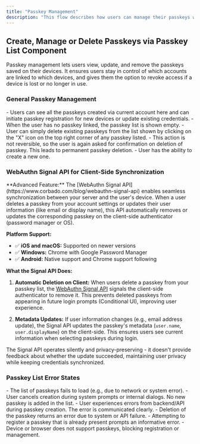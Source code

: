 ```yaml
---
title: "Passkey Management"
description: "This flow describes how users can manage their passkeys within the profile section of their account. Passkey management allows users to register, delete, and troubleshoot passkeys directly from their account's security settings in native apps. "
---
```



## Create, Manage or Delete Passkeys via Passkey List Component

Passkey management lets users view, update, and remove the passkeys saved on their devices. It ensures users stay in control of which accounts are linked to which devices, and gives them the option to revoke access if a device is lost or no longer in use.

### General Passkey Management

<Tabs>
<Tab title="iOS">
    <ToolingFrame 
        imageURL="/images/authentication-flow/native-app/general-passkey-management-ios-native.png"
        caption="Native: iOS passkey management flow"
        imageName="general-passkey-management-ios-native.png"
    />
</Tab>

  <Tab title="Android">
    <ToolingFrame 
        imageURL="/images/authentication-flow/native-app/general-passkey-management-android-native.png"
        caption="Native: Android passkey management flow"
        imageName="general-passkey-management-android-native.png"
    />
  </Tab>
</Tabs>

<Steps>
    <Step title="General Passkey Settings in Profile Section">
        - Users can see all the passkeys created via current account here and
        can initiate passkey registration for new devices or update existing
        credentials.
    </Step>
    <Step title="When No Passkey is Created for the User Account">
        - When the user has no passkey linked, the passkey list is shown empty.
    </Step>
    <Step title="Passkey Delete Modal">
        - User can simply delete existing passkeys from the list shown by
        clicking on the "X" icon on the top right corner of any passkey listed.
        - This action is not reversible, so the user is again asked for
        confirmation on deletion of passkey. This leads to permanent passkey
        deletion. - User has the ability to create a new one.
    </Step>
</Steps>

### WebAuthn Signal API for Client-Side Synchronization

<Info>
    **Advanced Feature:** The [WebAuthn Signal API](https://www.corbado.com/blog/webauthn-signal-api) enables seamless synchronization between your server and the user's device. When a user deletes a passkey from your account settings or updates their user information (like email or display name), this API automatically removes or updates the corresponding passkey on the client-side authenticator (password manager or OS).
</Info>

**Platform Support:**
- ✅ **iOS and macOS:** Supported on newer versions
- ✅ **Windows:** Chrome with Google Password Manager
- ✅ **Android:** Native support and Chrome support following

**What the Signal API Does:**

1. **Automatic Deletion on Client:** When users delete a passkey from your passkey list, the [WebAuthn Signal API](https://www.corbado.com/blog/webauthn-signal-api) signals the client-side authenticator to remove it. This prevents deleted passkeys from appearing in future login prompts (Conditional UI), improving user experience.

2. **Metadata Updates:** If user information changes (e.g., email address update), the Signal API updates the passkey's metadata (`user.name`, `user.displayName`) on the client-side. This ensures users see current information when selecting passkeys during login.

<Tip>
    The Signal API operates silently and privacy-preserving - it doesn't provide feedback about whether the update succeeded, maintaining user privacy while keeping credentials synchronized.
</Tip>

### Passkey List Error States

<Tabs>
<Tab title="iOS">
    <ToolingFrame 
        imageURL="/images/authentication-flow/native-app/passkey-list-errors-ios-native.png"
        caption="Native: iOS passkey list error states"
        imageName="passkey-list-errors-ios-native.png"
    />
</Tab>

  <Tab title="Android">
    <ToolingFrame 
        imageURL="/images/authentication-flow/native-app/passkey-list-errors-android-native.png"
        caption="Native: Android passkey list error states"
        imageName="passkey-list-errors-android-native.png"
    />
  </Tab>
</Tabs>

<Steps>
    <Step title="Passkey List Loading Error">
        - The list of passkeys fails to load (e.g., due to network or system
        error).
    </Step>
    <Step title="User Aborts Passkey Creation">
        - User cancels creation during system prompts or internal dialogs. No
        new passkey is added in the list.
    </Step>
    <Step title="Passkey Creation Failed Due to API Errors">
        - User experiences errors from backend/API during passkey creation. The
        error is communicated clearly.
    </Step>
    <Step title="Passkey Deletion Fails">
        - Deletion of the passkey returns an error due to system or API failure.
    </Step>
    <Step title="Passkeys Already Exists">
        - Attempting to register a passkey that is already present prompts an
        informative error.
    </Step>
    <Step title="No Passkey Support">
        - Device or browser does not support passkeys, blocking registration or
        management.
    </Step>
</Steps>
